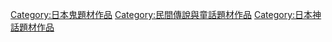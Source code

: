 [[Category:日本鬼題材作品|Category:日本鬼題材作品]]
[[Category:民間傳說與童話題材作品|Category:民間傳說與童話題材作品]]
[[Category:日本神話題材作品|Category:日本神話題材作品]]